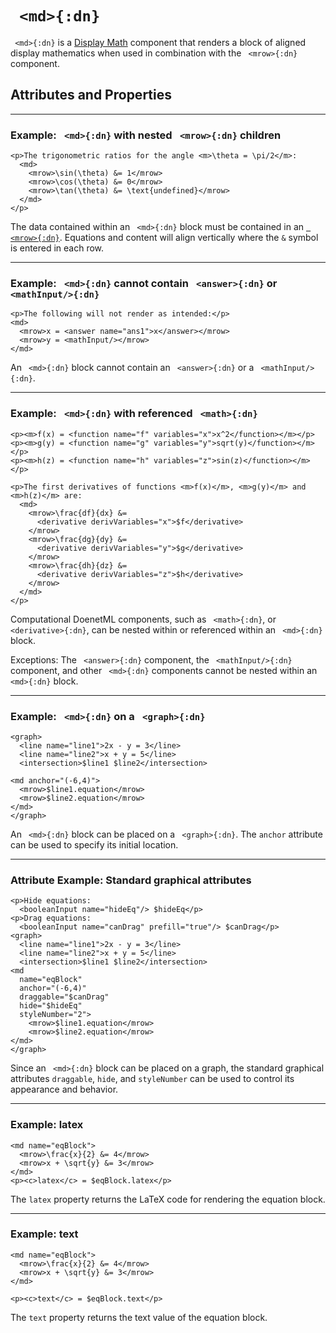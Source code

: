 


# ` <md>{:dn}`

` <md>{:dn}` is a [Display Math](../document_structure/essentialConcepts#component-types)
component that renders a block of aligned display mathematics when used in combination 
with the ` <mrow>{:dn}` component.

## Attributes and Properties 
 <AttrDisplay name='md'/> 
 <PropDisplay name='md'/>
 
---

### Example: ` <md>{:dn}` with nested ` <mrow>{:dn}` children


```doenet-editor-horiz
<p>The trigonometric ratios for the angle <m>\theta = \pi/2</m>:
  <md>
    <mrow>\sin(\theta) &= 1</mrow>
    <mrow>\cos(\theta) &= 0</mrow>
    <mrow>\tan(\theta) &= \text{undefined}</mrow>
  </md>
</p>  
```



The data contained within an ` <md>{:dn}` block must be contained in 
an [` <mrow>{:dn}`](mrow.mdx).  Equations and content will align vertically where 
the `&` symbol is entered in each row. 



---

### Example: ` <md>{:dn}` cannot contain ` <answer>{:dn}` or `<mathInput/>{:dn}`


```doenet-editor-horiz
<p>The following will not render as intended:</p>
<md>
  <mrow>x = <answer name="ans1">x</answer></mrow>
  <mrow>y = <mathInput/></mrow>
</md>
```



An ` <md>{:dn}` block cannot contain an ` <answer>{:dn}` or a ` <mathInput/>{:dn}`.



---

### Example: ` <md>{:dn}` with referenced ` <math>{:dn}`


```doenet-example
<p><m>f(x) = <function name="f" variables="x">x^2</function></m></p>
<p><m>g(y) = <function name="g" variables="y">sqrt(y)</function></m></p>
<p><m>h(z) = <function name="h" variables="z">sin(z)</function></m></p>

<p>The first derivatives of functions <m>f(x)</m>, <m>g(y)</m> and <m>h(z)</m> are:
  <md>
    <mrow>\frac{df}{dx} &= 
      <derivative derivVariables="x">$f</derivative>
    </mrow>
    <mrow>\frac{dg}{dy} &= 
      <derivative derivVariables="y">$g</derivative>
    </mrow>
    <mrow>\frac{dh}{dz} &= 
      <derivative derivVariables="z">$h</derivative>
    </mrow>    
  </md>
</p>  
```



Computational DoenetML components, such as ` <math>{:dn}`, or ` <derivative>{:dn}`, can be nested within or 
referenced within an ` <md>{:dn}` block.


Exceptions: The ` <answer>{:dn}` component, the ` <mathInput/>{:dn}` component, and other ` <md>{:dn}` 
components cannot be nested within an ` <md>{:dn}` block.



---

### Example: ` <md>{:dn}` on a ` <graph>{:dn}`


```doenet-editor-horiz
<graph>
  <line name="line1">2x - y = 3</line>
  <line name="line2">x + y = 5</line>
  <intersection>$line1 $line2</intersection>

<md anchor="(-6,4)">
  <mrow>$line1.equation</mrow>
  <mrow>$line2.equation</mrow>
</md>
</graph>
```



An ` <md>{:dn}` block can be placed on a ` <graph>{:dn}`. The `anchor` attribute 
can be used to specify its initial location.



---

### Attribute Example: Standard graphical attributes


```doenet-editor-horiz
<p>Hide equations: 
  <booleanInput name="hideEq"/> $hideEq</p>
<p>Drag equations: 
  <booleanInput name="canDrag" prefill="true"/> $canDrag</p>
<graph>
  <line name="line1">2x - y = 3</line>
  <line name="line2">x + y = 5</line>
  <intersection>$line1 $line2</intersection>
<md 
  name="eqBlock" 
  anchor="(-6,4)" 
  draggable="$canDrag" 
  hide="$hideEq"
  styleNumber="2">
    <mrow>$line1.equation</mrow>
    <mrow>$line2.equation</mrow>
</md>
</graph>     
```



Since an ` <md>{:dn}` block can be placed on a graph, the standard graphical 
attributes `draggable`, `hide`, and `styleNumber` can be used to control its appearance and behavior.



---

### Example: latex


```doenet-editor-horiz
<md name="eqBlock">
  <mrow>\frac{x}{2} &= 4</mrow>
  <mrow>x + \sqrt{y} &= 3</mrow>
</md>
<p><c>latex</c> = $eqBlock.latex</p>      
```



The `latex` property returns the LaTeX code for rendering the equation block.



---

### Example: text


```doenet-editor-horiz
<md name="eqBlock">
  <mrow>\frac{x}{2} &= 4</mrow>
  <mrow>x + \sqrt{y} &= 3</mrow>
</md>

<p><c>text</c> = $eqBlock.text</p>  
```



The `text` property returns the text value of the equation block.

